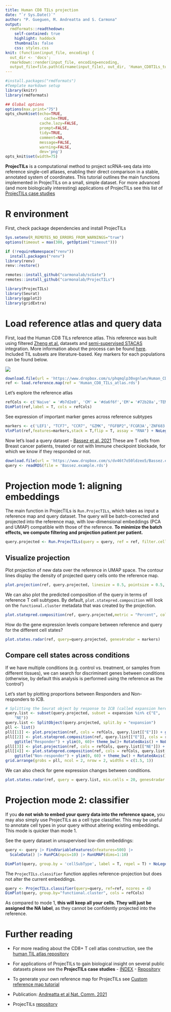 ```yaml
---
title: Human CD8 TILs projection
date: "`r Sys.Date()`"
author: "P. Gueguen, M. Andreatta and S. Carmona"
output:
  rmdformats::readthedown:
    self-contained: true
    highlight: haddock
    thumbnails: false
    css: styles.css
knit: (function(input_file, encoding) {
  out_dir <- 'docs';
  rmarkdown::render(input_file, encoding=encoding,
  output_file=file.path(dirname(input_file), out_dir, 'Human_CD8TILs_tutorial.html'))})
---
```


```r
#install.packages("rmdformats")
#Template markdown setup
library(knitr)
library(rmdformats)

## Global options
options(max.print="75")
opts_chunk$set(echo=TRUE,
	             cache=TRUE,
               cache.lazy=FALSE,
               prompt=FALSE,
               tidy=TRUE,
               comment=NA,
               message=FALSE,
               warning=FALSE,
               dev='png')
opts_knit$set(width=75)
```

**ProjecTILs** is a computational method to project scRNA-seq data into reference single-cell atlases, enabling their direct comparison in a stable, annotated system of coordinates. This tutorial outlines the main functions implemented in ProjecTILs on a small, simple dataset. For more advanced (and more biologically interesting) applications of ProjecTILs see this list of [ProjecTILs case studies](https://carmonalab.github.io/ProjecTILs_CaseStudies/)

# R environment

First, check package dependencies and install ProjecTILs

```r
Sys.setenv(R_REMOTES_NO_ERRORS_FROM_WARNINGS="true")
options(timeout = max(300, getOption("timeout")))

if (!requireNamespace("renv")) 
  install.packages("renv")
library(renv)
renv::restore()

remotes::install_github("carmonalab/scGate")
remotes::install_github("carmonalab/ProjecTILs")

library(ProjecTILs)
library(Seurat)
library(ggplot2)
library(gridExtra)
```

# Load reference atlas and query data

First, load the Human CD8 TILs reference atlas. This reference was built using filtered [Zheng et al.](https://www.science.org/doi/full/10.1126/science.abe6474?af=R) datasets and [semi-supervised STACAS](https://carmonalab.github.io/STACAS.demo/STACAS.demo.html#semi-supervised-integration) integration. More information about the process can be found [here](https://github.com/carmonalab/human_TIL_atlas). Included TIL subsets are literature-based. Key markers for each populations can be found below.

![](images/paste-91BFFA1A.png)

```r
download.file(url = 'https://www.dropbox.com/s/phqmqlp30xgnlwn/Human_CD8_TILs_atlas.rds?dl=1', destfile = 'Human_CD8_TILs_atlas.rds')
ref <- load.reference.map(ref = 'Human_CD8_TILs_atlas.rds')
```

Let's explore the reference atlas

```r
refCols <- c('Naive' = '#b7d2e0', 'CM' = '#da6f6f','EM'= '#72b28a','TEMRA' = '#e5bfaf', 'TRM' = '#f3a166', 'TPEX' = '#aca6e0' , 'TEX' ='#f5d39f', "MAIT" = '#fdbfd4')
DimPlot(ref,label = T, cols = refCols)
```

See expression of important marker genes across reference subtypes

```r
markers <- c('LEF1', "TCF7", "CCR7", "GZMK", "FGFBP2",'FCGR3A','ZNF683','ITGAE', "CRTAM", "CD200",'GNG4', "HAVCR2", "TOX", "ENTPD1", 'SLC4A10','TRAV1-2')
VlnPlot(ref,features=markers,stack = T,flip = T, assay = "RNA") + NoLegend()
```

Now let's load a query dataset - [Bassez et al. 2021](https://www.nature.com/articles/s41591-021-01323-8) These are T cells from Breast cancer patients, treated or not with Immune checkpoint blockade, for which we know if they responded or not.

```r
download.file(url = 'https://www.dropbox.com/s/dv46t7o50ldzeo5/Bassez.example.rds?dl=1', destfile = 'Bassez.example.rds')
query <- readRDS(file = 'Bassez.example.rds')
```

# Projection mode 1: aligning embeddings

The main function in ProjecTILs is `Run.ProjecTILs`, which takes as input a reference map and query dataset. The query will be batch-corrected and projected into the reference map, with low-dimensional embeddings (PCA and UMAP) compatible with those of the reference. **To minimize the batch effects, we compute filtering and projection patient per patient.**

```r
query.projected <- Run.ProjecTILs(query = query, ref = ref, filter.cell = TRUE, skip.normalize = T, split.by = 'patient_id', ncores = 4)
```

## Visualize projection

Plot projection of new data over the reference in UMAP space. The contour lines display the density of projected query cells onto the reference map.

```r
plot.projection(ref, query.projected, linesize = 0.5, pointsize = 0.5, cols = refCols)
```

We can also plot the predicted composition of the query in terms of reference T cell subtypes. By default, `plot.statepred.composition` will look on the `functional.cluster` metadata that was created by the projection.

```r
plot.statepred.composition(ref, query.projected,metric = "Percent", cols = refCols) + theme_bw()
```

How do the gene expression levels compare between reference and query for the different cell states?

```r
plot.states.radar(ref, query=query.projected, genes4radar = markers)
```

## Compare cell states across conditions

If we have multiple conditions (e.g. control vs. treatment, or samples from different tissues), we can search for discriminant genes between conditions (otherwise, by default this analysis is performed using the reference as the 'control')

Let's start by plotting proportions between Responders and Non-responders to ICB.

```r
# Splitting the Seurat object by response to ICB (called expansion here)
query.list <- subset(query.projected, subset = expansion %in% c("E",
    "NE"))
query.list <- SplitObject(query.projected, split.by = "expansion")
pll <- list()
pll[[1]] <- plot.projection(ref, cols = refCols, query.list[["E"]]) + ggtitle("Responder")
pll[[2]] <- plot.statepred.composition(ref, query.list[["E"]], cols = refCols, metric = "Percent") +
    ggtitle("Responder") + ylim(0, 60)+ theme_bw()+ RotatedAxis() + NoLegend()
pll[[3]] <- plot.projection(ref, cols = refCols, query.list[["NE"]]) + ggtitle("Non-responder")
pll[[4]] <- plot.statepred.composition(ref, cols = refCols, query.list[["NE"]], metric = "Percent") +
    ggtitle("Non-responder") + ylim(0, 60) + theme_bw() + RotatedAxis() + NoLegend()
grid.arrange(grobs = pll, ncol = 2, nrow = 2, widths = c(1.5, 1))
```

We can also check for gene expression changes between conditions.

```r
plot.states.radar(ref, query = query.list, min.cells = 20, genes4radar = c('LEF1', "TCF7", "CCR7", "GZMK", "FGFBP2",'FCGR3A','ZNF683','ITGAE', "CRTAM", "CD200",'GNG4', "HAVCR2", "TOX", "ENTPD1", 'SLC4A10','TRAV1-2')) 
```

# Projection mode 2: classifier

If you **do not wish to embed your query data into the reference space,** you may also simply use ProjecTILs as a cell type classifier. This may be useful to annotate cell types in your query without altering existing embeddings. This mode is quicker than mode 1.

See the query dataset in unsupervised low-dim embeddings:

```r
query <- query |> FindVariableFeatures(nfeatures=500) |>
  ScaleData() |> RunPCA(npcs=10) |> RunUMAP(dims=1:10)

DimPlot(query, group.by = 'cellSubType', label = T, repel = T) + NoLegend()
```

The `ProjecTILs.classifier` function applies reference-projection but does not alter the current embeddings.

```r
query <- ProjecTILs.classifier(query=query, ref=ref, ncores = 4)
DimPlot(query, group.by="functional.cluster", cols = refCols)
```

As compared to mode 1, **this will keep all your cells. They will just be assigned the NA label**, as they cannot be confidently projected into the reference.

# Further reading

-   For more reading about the CD8+ T cell atlas construction, see the [human TIL atlas repository](https://github.com/carmonalab/human_TIL_atlas)

-   For applications of ProjecTILs to gain biological insight on several public datasets please see the **ProjecTILs case studies** - [INDEX](https://carmonalab.github.io/ProjecTILs_CaseStudies/) - [Repository](https://github.com/carmonalab/ProjecTILs_CaseStudies)

-   To generate your own reference map for ProjecTILs see [Custom reference map tutorial](https://carmonalab.github.io/ProjecTILs.demo/build_ref_atlas.html)

-   Publication: [Andreatta et al Nat. Comm. 2021](http://dx.doi.org/10.1038/s41467-021-23324-4)

-   ProjecTILs [repository](https://github.com/carmonalab/ProjecTILs)
